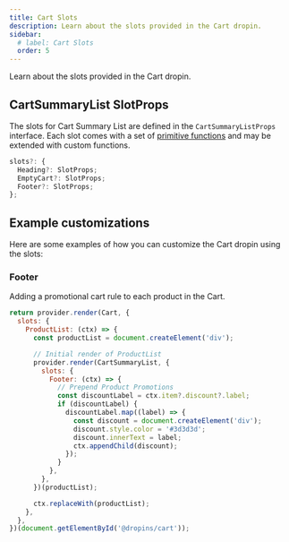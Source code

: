 ```yaml
---
title: Cart Slots
description: Learn about the slots provided in the Cart dropin.
sidebar:
  # label: Cart Slots
  order: 5
---
```


Learn about the slots provided in the Cart dropin.

## CartSummaryList SlotProps

The slots for Cart Summary List are defined in the `CartSummaryListProps` interface. Each slot comes with a set of [primitive functions](/dropins/all/extending/) and may be extended with custom functions.

```typescript
slots?: {
  Heading?: SlotProps;
  EmptyCart?: SlotProps;
  Footer?: SlotProps;
};
```

## Example customizations

Here are some examples of how you can customize the Cart dropin using the slots:

### Footer

Adding a promotional cart rule to each product in the Cart.

```js
return provider.render(Cart, {
  slots: {
    ProductList: (ctx) => {
      const productList = document.createElement('div');

      // Initial render of ProductList
      provider.render(CartSummaryList, {
        slots: {
          Footer: (ctx) => {
            // Prepend Product Promotions
            const discountLabel = ctx.item?.discount?.label;
            if (discountLabel) {
              discountLabel.map((label) => {
                const discount = document.createElement('div');
                discount.style.color = '#3d3d3d';
                discount.innerText = label;
                ctx.appendChild(discount);
              });
            }
          },
        },
      })(productList);

      ctx.replaceWith(productList);
    },
  },
})(document.getElementById('@dropins/cart'));
```
